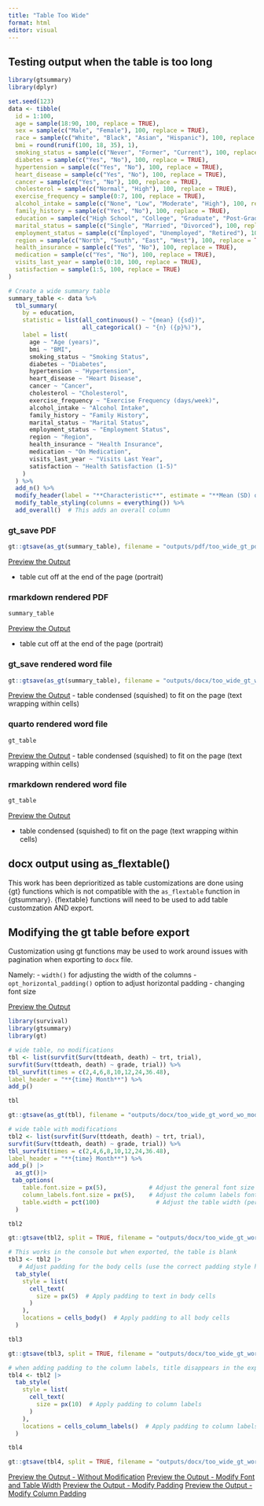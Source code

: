 ```yaml
---
title: "Table Too Wide"
format: html
editor: visual
---
```


## Testing output when the table is too long

```r
library(gtsummary)
library(dplyr)

set.seed(123)
data <- tibble(
  id = 1:100,
  age = sample(18:90, 100, replace = TRUE),
  sex = sample(c("Male", "Female"), 100, replace = TRUE),
  race = sample(c("White", "Black", "Asian", "Hispanic"), 100, replace = TRUE),
  bmi = round(runif(100, 18, 35), 1),
  smoking_status = sample(c("Never", "Former", "Current"), 100, replace = TRUE),
  diabetes = sample(c("Yes", "No"), 100, replace = TRUE),
  hypertension = sample(c("Yes", "No"), 100, replace = TRUE),
  heart_disease = sample(c("Yes", "No"), 100, replace = TRUE),
  cancer = sample(c("Yes", "No"), 100, replace = TRUE),
  cholesterol = sample(c("Normal", "High"), 100, replace = TRUE),
  exercise_frequency = sample(0:7, 100, replace = TRUE),
  alcohol_intake = sample(c("None", "Low", "Moderate", "High"), 100, replace = TRUE),
  family_history = sample(c("Yes", "No"), 100, replace = TRUE),
  education = sample(c("High School", "College", "Graduate", "Post-Grad", "Middle School", "Elementary School", "Pre School", "Kindergarten"), 100, replace = TRUE),
  marital_status = sample(c("Single", "Married", "Divorced"), 100, replace = TRUE),
  employment_status = sample(c("Employed", "Unemployed", "Retired"), 100, replace = TRUE),
  region = sample(c("North", "South", "East", "West"), 100, replace = TRUE),
  health_insurance = sample(c("Yes", "No"), 100, replace = TRUE),
  medication = sample(c("Yes", "No"), 100, replace = TRUE),
  visits_last_year = sample(0:10, 100, replace = TRUE),
  satisfaction = sample(1:5, 100, replace = TRUE)
)

# Create a wide summary table
summary_table <- data %>%
  tbl_summary(
    by = education,
    statistic = list(all_continuous() ~ "{mean} ({sd})", 
                     all_categorical() ~ "{n} ({p}%)"),
    label = list(
      age ~ "Age (years)",
      bmi ~ "BMI",
      smoking_status ~ "Smoking Status",
      diabetes ~ "Diabetes",
      hypertension ~ "Hypertension",
      heart_disease ~ "Heart Disease",
      cancer ~ "Cancer",
      cholesterol ~ "Cholesterol",
      exercise_frequency ~ "Exercise Frequency (days/week)",
      alcohol_intake ~ "Alcohol Intake",
      family_history ~ "Family History",
      marital_status ~ "Marital Status",
      employment_status ~ "Employment Status",
      region ~ "Region",
      health_insurance ~ "Health Insurance",
      medication ~ "On Medication",
      visits_last_year ~ "Visits Last Year",
      satisfaction ~ "Health Satisfaction (1-5)"
    )
  ) %>%
  add_n() %>%
  modify_header(label = "**Characteristic**", estimate = "**Mean (SD) or N (%)**") %>%
  modify_table_styling(columns = everything()) %>%
  add_overall()  # This adds an overall column
```

### gt_save PDF

```r
gt::gtsave(as_gt(summary_table), filename = "outputs/pdf/too_wide_gt_pdf.pdf")
```

[Preview the Output](outputs/pdf/too_wide_gt_pdf.pdf)

-   table cut off at the end of the page (portrait)

### rmarkdown rendered PDF

```r
summary_table
```

[Preview the Output](outputs/pdf/too_wide_rmd_pdf.pdf)

-   table cut off at the end of the page (portrait)

### gt_save rendered word file

```r
gt::gtsave(as_gt(summary_table), filename = "outputs/docx/too_wide_gt_word.docx")
```

[Preview the Output](outputs/docx/too_wide_gt_word.docx) - table condensed (squished) to fit on the page (text wrapping within cells)

### quarto rendered word file

```r
gt_table
```

[Preview the Output](outputs/docx/too_wide_qmd_word.docx) - table condensed (squished) to fit on the page (text wrapping within cells)

### rmarkdown rendered word file

```r
gt_table
```

[Preview the Output](outputs/docx/too_wide_rmd_word.docx)

-   table condensed (squished) to fit on the page (text wrapping within cells)


## docx output using as_flextable()

This work has been deprioritized as table customizations are done using {gt} functions which is not compatible with the `as_flextable` function in {gtsummary}. {flextable} functions will need to be used to add table customzation AND export.


## Modifying the gt table before export

Customization using gt functions may be used to work around issues with pagination when exporting to `docx` file.

Namely:
- `width()` for adjusting the width of the columns
- `opt_horizontal_padding()` option to adjust horizontal padding
- changing font size

[Preview the Output](outputs/docx/too_wide_rmd_word.docx)

```r
library(survival)
library(gtsummary)
library(gt)

# wide table, no modifications
tbl <- list(survfit(Surv(ttdeath, death) ~ trt, trial),
survfit(Surv(ttdeath, death) ~ grade, trial)) %>%
tbl_survfit(times = c(2,4,6,8,10,12,24,36.48),
label_header = "**{time} Month**") %>%
add_p()

tbl

gt::gtsave(as_gt(tbl), filename = "outputs/docx/too_wide_gt_word_wo_mod.docx")

```
```r
# wide table with modifications
tbl2 <- list(survfit(Surv(ttdeath, death) ~ trt, trial),
survfit(Surv(ttdeath, death) ~ grade, trial)) %>%
tbl_survfit(times = c(2,4,6,8,10,12,24,36.48),
label_header = "**{time} Month**") %>%
add_p() |>
  as_gt()|>
 tab_options(
    table.font.size = px(5),            # Adjust the general font size of the table
    column_labels.font.size = px(5),    # Adjust the column labels font size
    table.width = pct(100)                # Adjust the table width (percentage of the page width)
  ) 

tbl2

gt::gtsave(tbl2, split = TRUE, filename = "outputs/docx/too_wide_gt_word_font.docx")


```
```r

# This works in the console but when exported, the table is blank
tbl3 <- tbl2 |>
   # Adjust padding for the body cells (use the correct padding style here)
  tab_style(
    style = list(
      cell_text(
        size = px(5)  # Apply padding to text in body cells
      )
    ),
    locations = cells_body()  # Apply padding to all body cells
  )

tbl3

gt::gtsave(tbl3, split = TRUE, filename = "outputs/docx/too_wide_gt_word_padding.docx")
```


```r
# when adding padding to the column labels, title disappears in the export
tbl4 <- tbl2 |>
  tab_style(
    style = list(
      cell_text(
        size = px(10)  # Apply padding to column labels
      )
    ),
    locations = cells_column_labels()  # Apply padding to column labels
  )

tbl4

gt::gtsave(tbl4, split = TRUE, filename = "outputs/docx/too_wide_gt_word_padding_cols.docx")
```

[Preview the Output - Without Modification](outputs/docx/too_wide_gt_word_wo_mod.docx)
[Preview the Output - Modify Font and Table Width](outputs/docx/too_wide_gt_word_font.docx)
[Preview the Output - Modify Padding](outputs/docx/too_wide_gt_word_padding.docx)
[Preview the Output - Modify Column Padding](outputs/docx/too_wide_gt_word_padding_cols.docx)
